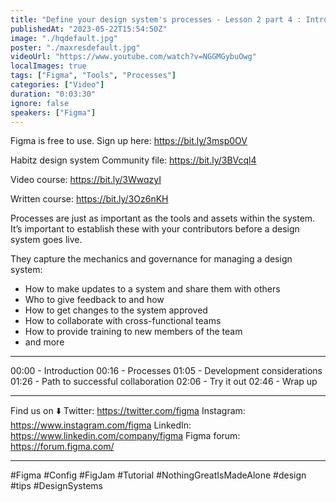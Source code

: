 ```yaml
---
title: "Define your design system's processes - Lesson 2 part 4 : Introduction to design systems"
publishedAt: "2023-05-22T15:54:50Z"
image: "./hqdefault.jpg"
poster: "./maxresdefault.jpg"
videoUrl: "https://www.youtube.com/watch?v=NGGMGybuOwg"
localImages: true
tags: ["Figma", "Tools", "Processes"]
categories: ["Video"]
duration: "0:03:30"
ignore: false
speakers: ["Figma"]
---
```


Figma is free to use. Sign up here: https://bit.ly/3msp0OV

Habitz design system Community file: https://bit.ly/3BVcql4

Video course: https://bit.ly/3WwqzyI

Written course: https://bit.ly/3Oz6nKH

Processes are just as important as the tools and assets within the system. It’s important to establish these with your contributors before a design system goes live.

They capture the mechanics and governance for managing a design system:

- How to make updates to a system and share them with others
- Who to give feedback to and how
- How to get changes to the system approved
- How to collaborate with cross-functional teams
- How to provide training to new members of the team
- and more

---

00:00 - Introduction
00:16 - Processes
01:05 - Development considerations
01:26 - Path to successful collaboration
02:06 - Try it out
02:46 - Wrap up

---

Find us on ⬇️
Twitter: https://twitter.com/figma
Instagram: https://www.instagram.com/figma
LinkedIn: https://www.linkedin.com/company/figma
Figma forum: https://forum.figma.com/

---

#Figma #Config #FigJam #Tutorial #NothingGreatIsMadeAlone #design #tips #DesignSystems
